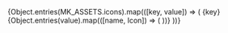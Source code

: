
<Meta title="Theme/Icons" />

<Wrapper>
  {Object.entries(MK_ASSETS.icons).map(([key, value]) => (
        <Wrapper key={key}>
          <Heading>{key}</Heading>
          <IconGallery>
            {Object.entries(value).map(([name, Icon]) => (
              <IconItem key={name} name={name}>
                <Icon />
              </IconItem>
            ))}
          </IconGallery>
        </Wrapper>
      ))}
</Wrapper>
